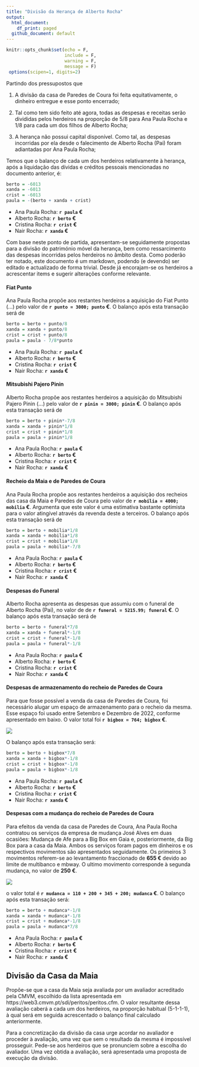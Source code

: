 ```yaml
---
title: "Divisão da Herança de Alberto Rocha"
output:
  html_document:
    df_print: paged
  github_document: default
---
```


```r
knitr::opts_chunk$set(echo = F,
                      include = F,
                      warning = F,
                      message = F)
 options(scipen=1, digits=2)
```


Partindo dos pressupostos que

1) A divisão da casa de Paredes de Coura foi feita equitativamente, o dinheiro entregue e esse ponto encerrado;

2) Tal como tem sido feito até agora, todas as despesas e receitas serão divididas pelos herdeiros na proporção de 5/8 para Ana Paula Rocha e 1/8 para cada um dos filhos de Alberto Rocha;

3) A herança não possui capital disponível. Como tal, as despesas incorridas por ela desde o falecimento de Alberto Rocha (Pai) foram adiantadas por Ana Paula Rocha;

Temos que o balanço de cada um dos herdeiros relativamente à herança, após a liquidação das dívidas e créditos pessoais mencionadas no documento anterior, é:

```r
berto = -6013
xanda = -6013
crist = -6013
paula = -(berto + xanda + crist)
```

* Ana Paula Rocha: **`r paula` €**
* Alberto Rocha: **`r berto` €**
* Cristina Rocha: **`r crist` €**
* Nair Rocha: **`r xanda` €**

Com base neste ponto de partida, apresentam-se seguidamente propostas para a divisão do património móvel da herança, bem como ressarcimento das despesas incorridas pelos herdeiros no âmbito desta. Como poderão ter notado, este documento é um markdown, podendo (e devendo) ser editado e actualizado de forma trivial. Desde já encorajam-se os herdeiros a acrescentar items e sugerir alterações conforme relevante.

#### Fiat Punto

Ana Paula Rocha propõe aos restantes herdeiros a aquisição do Fiat Punto (...) pelo valor de **`r punto = 3000; punto` €**. O balanço após esta transação será de 

```r
berto = berto + punto/8
xanda = xanda + punto/8
crist = crist + punto/8
paula = paula - 7/8*punto
```

* Ana Paula Rocha: **`r paula` €**
* Alberto Rocha: **`r berto` €**
* Cristina Rocha: **`r crist` €**
* Nair Rocha: **`r xanda` €**

#### Mitsubishi Pajero Pinin

Alberto Rocha propõe aos restantes herdeiros a aquisição do Mitsubishi Pajero Pinin (...) pelo valor de **`r pinin = 3000; pinin` €**. O balanço após esta transação será de 

```r
berto = berto + pinin*-7/8
xanda = xanda + pinin*1/8
crist = crist + pinin*1/8
paula = paula + pinin*1/8
```

* Ana Paula Rocha: **`r paula` €**
* Alberto Rocha: **`r berto` €**
* Cristina Rocha: **`r crist` €**
* Nair Rocha: **`r xanda` €**

#### Recheio da Maia e de Paredes de Coura

Ana Paula Rocha propõe aos restantes herdeiros a aquisição dos recheios das casa da Maia e Paredes de Coura pelo valor de **`r mobilia = 4000; mobilia` €**. Argumenta que este valor é uma estimativa bastante optimista para o valor atingível através da revenda deste a terceiros. O balanço após esta transação será de 

```r
berto = berto + mobilia*1/8
xanda = xanda + mobilia*1/8
crist = crist + mobilia*1/8
paula = paula + mobilia*-7/8
```

* Ana Paula Rocha: **`r paula` €**
* Alberto Rocha: **`r berto` €**
* Cristina Rocha: **`r crist` €**
* Nair Rocha: **`r xanda` €**

#### Despesas do Funeral

Alberto Rocha apresenta as despesas que assumiu com o funeral de Alberto Rocha (Pai), no valor de de **`r funeral = 5215.99; funeral` €**. O balanço após esta transação será de 

```r
berto = berto + funeral*7/8
xanda = xanda + funeral*-1/8
crist = crist + funeral*-1/8
paula = paula + funeral*-1/8
```

* Ana Paula Rocha: **`r paula` €**
* Alberto Rocha: **`r berto` €**
* Cristina Rocha: **`r crist` €**
* Nair Rocha: **`r xanda` €**

#### Despesas de armazenamento do recheio de Paredes de Coura

Para que fosse possível a venda da casa de Paredes de Coura, foi necessário alugar um espaço de armazenamento para o recheio da mesma. Esse espaço foi usado entre Setembro e Dezembro de 2022, conforme apresentado em baixo. O valor total foi **`r bigbox = 764; bigbox` €**.

![](comprovativos/bigbox.png)

O balanço após esta transação será: 

```r
berto = berto + bigbox*7/8
xanda = xanda + bigbox*-1/8
crist = crist + bigbox*-1/8
paula = paula + bigbox*-1/8
```

* Ana Paula Rocha: **`r paula` €**
* Alberto Rocha: **`r berto` €**
* Cristina Rocha: **`r crist` €**
* Nair Rocha: **`r xanda` €**

#### Despesas com a mudança do recheio de Paredes de Coura

Para efeitos da venda da casa de Paredes de Coura, Ana Paula Rocha contratou os serviços da empresa de mudança José Alves em duas ocasiões: Mudança de Afe para a Big Box em Gaia e, posteriormente, da Big Box para a casa da Maia. Ambos os serviços foram pagos em dinheiros e os respectivos movimentos são apresentados seguidamente. Os primeiros 3 movimentos referem-se ao levantamento fraccionado de **655 €** devido ao limite de multibanco e mbway. O ultimo movimento corresponde à segunda mudança, no valor de **250 €**.

![](comprovativos/mudanca.png)

o valor total é **`r mudanca = 110 + 200 + 345 + 200; mudanca` €**. O balanço após esta transação será: 

```r
berto = berto + mudanca*-1/8
xanda = xanda + mudanca*-1/8
crist = crist + mudanca*-1/8
paula = paula + mudanca*7/8
```

* Ana Paula Rocha: **`r paula` €**
* Alberto Rocha: **`r berto` €**
* Cristina Rocha: **`r crist` €**
* Nair Rocha: **`r xanda` €**


## Divisão da Casa da Maia

Propõe-se que a casa da Maia seja avaliada por um avaliador acreditado pela CMVM, escolhido da lista apresentada em https://web3.cmvm.pt/sdi/peritos/peritos.cfm. O valor resultante dessa avaliação caberá a cada um dos herdeiros, na proporção habitual (5-1-1-1), à qual será em seguida acrescentado o balanço final calculado anteriormente.

Para a concretização da divisão da casa urge acordar no avaliador e proceder à avaliação, uma vez que sem o resultado da mesma é impossível prosseguir. Pede-se aos herdeiros que se pronunciem sobre a escolha do avaliador. Uma vez obtida a avaliação, será apresentada uma proposta de execução da divisão.



